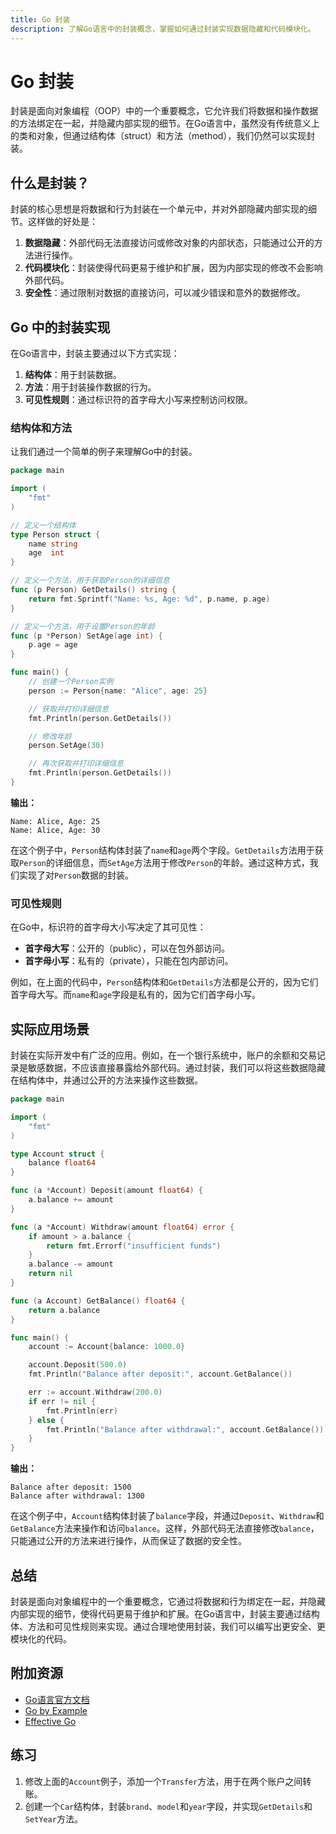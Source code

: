 ```yaml
---
title: Go 封装
description: 了解Go语言中的封装概念，掌握如何通过封装实现数据隐藏和代码模块化。
---
```


# Go 封装

封装是面向对象编程（OOP）中的一个重要概念，它允许我们将数据和操作数据的方法绑定在一起，并隐藏内部实现的细节。在Go语言中，虽然没有传统意义上的类和对象，但通过结构体（struct）和方法（method），我们仍然可以实现封装。

## 什么是封装？

封装的核心思想是将数据和行为封装在一个单元中，并对外部隐藏内部实现的细节。这样做的好处是：
1. **数据隐藏**：外部代码无法直接访问或修改对象的内部状态，只能通过公开的方法进行操作。
2. **代码模块化**：封装使得代码更易于维护和扩展，因为内部实现的修改不会影响外部代码。
3. **安全性**：通过限制对数据的直接访问，可以减少错误和意外的数据修改。

## Go 中的封装实现

在Go语言中，封装主要通过以下方式实现：
1. **结构体**：用于封装数据。
2. **方法**：用于封装操作数据的行为。
3. **可见性规则**：通过标识符的首字母大小写来控制访问权限。

### 结构体和方法

让我们通过一个简单的例子来理解Go中的封装。

```go
package main

import (
    "fmt"
)

// 定义一个结构体
type Person struct {
    name string
    age  int
}

// 定义一个方法，用于获取Person的详细信息
func (p Person) GetDetails() string {
    return fmt.Sprintf("Name: %s, Age: %d", p.name, p.age)
}

// 定义一个方法，用于设置Person的年龄
func (p *Person) SetAge(age int) {
    p.age = age
}

func main() {
    // 创建一个Person实例
    person := Person{name: "Alice", age: 25}

    // 获取并打印详细信息
    fmt.Println(person.GetDetails())

    // 修改年龄
    person.SetAge(30)

    // 再次获取并打印详细信息
    fmt.Println(person.GetDetails())
}
```

**输出：**
```
Name: Alice, Age: 25
Name: Alice, Age: 30
```

在这个例子中，`Person`结构体封装了`name`和`age`两个字段。`GetDetails`方法用于获取`Person`的详细信息，而`SetAge`方法用于修改`Person`的年龄。通过这种方式，我们实现了对`Person`数据的封装。

### 可见性规则

在Go中，标识符的首字母大小写决定了其可见性：
- **首字母大写**：公开的（public），可以在包外部访问。
- **首字母小写**：私有的（private），只能在包内部访问。

例如，在上面的代码中，`Person`结构体和`GetDetails`方法都是公开的，因为它们首字母大写。而`name`和`age`字段是私有的，因为它们首字母小写。

## 实际应用场景

封装在实际开发中有广泛的应用。例如，在一个银行系统中，账户的余额和交易记录是敏感数据，不应该直接暴露给外部代码。通过封装，我们可以将这些数据隐藏在结构体中，并通过公开的方法来操作这些数据。

```go
package main

import (
    "fmt"
)

type Account struct {
    balance float64
}

func (a *Account) Deposit(amount float64) {
    a.balance += amount
}

func (a *Account) Withdraw(amount float64) error {
    if amount > a.balance {
        return fmt.Errorf("insufficient funds")
    }
    a.balance -= amount
    return nil
}

func (a Account) GetBalance() float64 {
    return a.balance
}

func main() {
    account := Account{balance: 1000.0}

    account.Deposit(500.0)
    fmt.Println("Balance after deposit:", account.GetBalance())

    err := account.Withdraw(200.0)
    if err != nil {
        fmt.Println(err)
    } else {
        fmt.Println("Balance after withdrawal:", account.GetBalance())
    }
}
```

**输出：**
```
Balance after deposit: 1500
Balance after withdrawal: 1300
```

在这个例子中，`Account`结构体封装了`balance`字段，并通过`Deposit`、`Withdraw`和`GetBalance`方法来操作和访问`balance`。这样，外部代码无法直接修改`balance`，只能通过公开的方法来进行操作，从而保证了数据的安全性。

## 总结

封装是面向对象编程中的一个重要概念，它通过将数据和行为绑定在一起，并隐藏内部实现的细节，使得代码更易于维护和扩展。在Go语言中，封装主要通过结构体、方法和可见性规则来实现。通过合理地使用封装，我们可以编写出更安全、更模块化的代码。

## 附加资源

- [Go语言官方文档](https://golang.org/doc/)
- [Go by Example](https://gobyexample.com/)
- [Effective Go](https://golang.org/doc/effective_go.html)

## 练习

1. 修改上面的`Account`例子，添加一个`Transfer`方法，用于在两个账户之间转账。
2. 创建一个`Car`结构体，封装`brand`、`model`和`year`字段，并实现`GetDetails`和`SetYear`方法。
